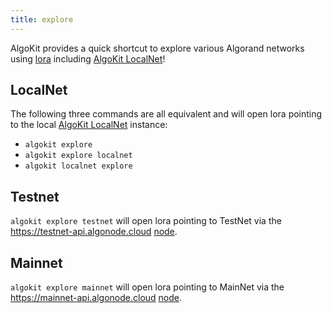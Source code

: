 ```yaml
---
title: explore
---
```


AlgoKit provides a quick shortcut to explore various Algorand networks using [lora](https://lora.algokit.io) including [AlgoKit LocalNet](./localnet/)!

## LocalNet

The following three commands are all equivalent and will open lora pointing to the local [AlgoKit LocalNet](./localnet/) instance:

- `algokit explore`
- `algokit explore localnet`
- `algokit localnet explore`

## Testnet

`algokit explore testnet` will open lora pointing to TestNet via the https://testnet-api.algonode.cloud [node](https://algonode.io/api).

## Mainnet

`algokit explore mainnet` will open lora pointing to MainNet via the https://mainnet-api.algonode.cloud [node](https://algonode.io/api).
